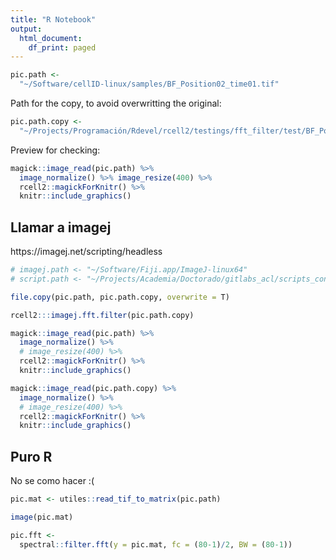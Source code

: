 ```yaml
---
title: "R Notebook"
output:
  html_document:
    df_print: paged
---
```


```r
pic.path <- 
  "~/Software/cellID-linux/samples/BF_Position02_time01.tif"
```

Path for the copy, to avoid overwritting the original:

```r
pic.path.copy <- 
  "~/Projects/Programación/Rdevel/rcell2/testings/fft_filter/test/BF_Position02_time01.tif"
```

Preview for checking:

```r
magick::image_read(pic.path) %>% 
  image_normalize() %>% image_resize(400) %>% 
  rcell2::magickForKnitr() %>% 
  knitr::include_graphics()
```

## Llamar a imagej

https://imagej.net/scripting/headless

```r
# imagej.path <- "~/Software/Fiji.app/ImageJ-linux64"
# script.path <- "~/Projects/Academia/Doctorado/gitlabs_acl/scripts_confocal_vic/FFT_filter_on_BFs_R.txt"
```

```r
file.copy(pic.path, pic.path.copy, overwrite = T)
```

```r
rcell2:::imagej.fft.filter(pic.path.copy)
```


```r
magick::image_read(pic.path) %>% 
  image_normalize() %>%
  # image_resize(400) %>% 
  rcell2::magickForKnitr() %>% 
  knitr::include_graphics()

magick::image_read(pic.path.copy) %>% 
  image_normalize() %>% 
  # image_resize(400) %>% 
  rcell2::magickForKnitr() %>% 
  knitr::include_graphics()
```

## Puro R

No se como hacer :(

```r
pic.mat <- utiles::read_tif_to_matrix(pic.path)

image(pic.mat)
```

```r
pic.fft <- 
  spectral::filter.fft(y = pic.mat, fc = (80-1)/2, BW = (80-1))
```

